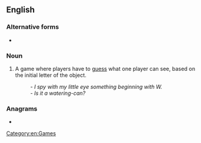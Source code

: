 ==English==

===Alternative forms===
* {{l|en|I-spy}}

===Noun===
{{en-noun|-|head=[[I]] [[spy]]}}

# {{lb|en|games}} A game where players have to [[guess]] what one player can see, based on the initial letter of the object.
#: ''- I spy with my little eye something beginning with W.''<br>''- Is it a watering-can?''

===Anagrams===
* {{l|en|yips}}

[[Category:en:Games]]